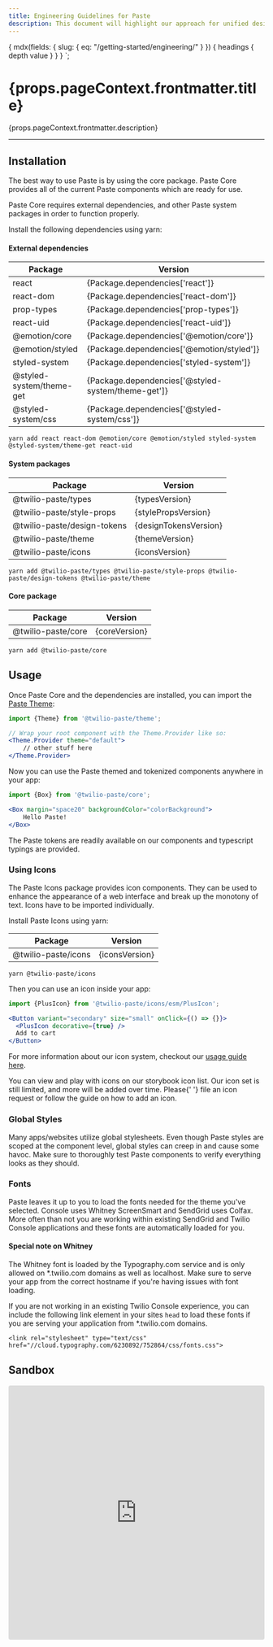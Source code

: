 ```yaml
---
title: Engineering Guidelines for Paste
description: This document will highlight our approach for unified design libraries, tips for getting started, and similar resources for Engineers using Paste.
---
```



  {
    mdx(fields: { slug: { eq: "/getting-started/engineering/" } }) {
      headings {
        depth
        value
      }
    }
  }
`;

<content>

<h1>{props.pageContext.frontmatter.title}</h1>

<Paragraph>{props.pageContext.frontmatter.description}</Paragraph>

</content>

***

<contentwrapper>

<TableOfContents headings={props.data.mdx.headings} />

<content>

## Installation

The best way to use Paste is by using the core package. Paste Core provides all of the current Paste components which are ready for use.

Paste Core requires external dependencies, and other Paste system packages in order to function properly.

Install the following dependencies using yarn:

#### External dependencies

<table>
  <thead>
    <tr>
      <th>Package</th>
      <th>Version</th>
    </tr>
  </thead>
  <tbody>
    <tr>
      <td>react</td>
      <td>{Package.dependencies['react']}</td>
    </tr>
    <tr>
      <td>react-dom</td>
      <td>{Package.dependencies['react-dom']}</td>
    </tr>
    <tr>
      <td>prop-types</td>
      <td>{Package.dependencies['prop-types']}</td>
    </tr>
    <tr>
      <td>react-uid</td>
      <td>{Package.dependencies['react-uid']}</td>
    </tr>
    <tr>
      <td>@emotion/core</td>
      <td>{Package.dependencies['@emotion/core']}</td>
    </tr>
    <tr>
      <td>@emotion/styled</td>
      <td>{Package.dependencies['@emotion/styled']}</td>
    </tr>
    <tr>
      <td>styled-system</td>
      <td>{Package.dependencies['styled-system']}</td>
    </tr>
    <tr>
      <td>@styled-system/theme-get</td>
      <td>{Package.dependencies['@styled-system/theme-get']}</td>
    </tr>
    <tr>
      <td>@styled-system/css</td>
      <td>{Package.dependencies['@styled-system/css']}</td>
    </tr>
  </tbody>
</table>

```shell
yarn add react react-dom @emotion/core @emotion/styled styled-system @styled-system/theme-get react-uid
```

#### System packages

<table>
  <thead>
    <tr>
      <th>Package</th>
      <th>Version</th>
    </tr>
  </thead>
  <tbody>
    <tr>
      <td>@twilio-paste/types</td>
      <td>{typesVersion}</td>
    </tr>
    <tr>
      <td>@twilio-paste/style-props</td>
      <td>{stylePropsVersion}</td>
    </tr>
    <tr>
      <td>@twilio-paste/design-tokens</td>
      <td>{designTokensVersion}</td>
    </tr>
    <tr>
      <td>@twilio-paste/theme</td>
      <td>{themeVersion}</td>
    </tr>
    <tr>
      <td>@twilio-paste/icons</td>
      <td>{iconsVersion}</td>
    </tr>
  </tbody>
</table>

```shell
yarn add @twilio-paste/types @twilio-paste/style-props @twilio-paste/design-tokens @twilio-paste/theme
```

#### Core package

<table>
  <thead>
    <tr>
      <th>Package</th>
      <th>Version</th>
    </tr>
  </thead>
  <tbody>
    <tr>
      <td>@twilio-paste/core</td>
      <td>{coreVersion}</td>
    </tr>
  </tbody>
</table>

```shell
yarn add @twilio-paste/core
```

## Usage

Once Paste Core and the dependencies are installed, you can import the [Paste Theme](/tokens/theme-package/):

```jsx
import {Theme} from '@twilio-paste/theme';

// Wrap your root component with the Theme.Provider like so:
<Theme.Provider theme="default">
    // other stuff here
</Theme.Provider>
```

Now you can use the Paste themed and tokenized components anywhere in your app:

```jsx
import {Box} from '@twilio-paste/core';

<Box margin="space20" backgroundColor="colorBackground">
    Hello Paste!
</Box>
```

<Callout>
  <CalloutText>
    The Paste tokens are readily available on our components and typescript typings are provided.
  </CalloutText>
</Callout>

### Using Icons

The Paste Icons package provides icon components. They can be used to enhance the appearance of a web interface and break
up the monotony of text. Icons have to be imported individually.

Install Paste Icons using yarn:

<table>
  <thead>
    <tr>
      <th>Package</th>
      <th>Version</th>
    </tr>
  </thead>
  <tbody>
    <tr>
      <td>@twilio-paste/icons</td>
      <td>{iconsVersion}</td>
    </tr>
  </tbody>
</table>

```shell
yarn @twilio-paste/icons
```

Then you can use an icon inside your app:

```jsx
import {PlusIcon} from '@twilio-paste/icons/esm/PlusIcon';

<Button variant="secondary" size="small" onClick={() => {}}>
  <PlusIcon decorative={true} />
  Add to cart
</Button>
```

For more information about our icon system, checkout our [usage guide here](/icon-system/).

<Callout>
  <CalloutText>
    You can view and play with icons on <Anchor href="https://twilio-labs.github.io/paste/?path=/story/overview-icons--list">our storybook icon list</Anchor>.
    Our icon set is still limited, and more will be added over time. Please{' '}
    <Anchor href="https://github.com/twilio-labs/paste/issues">file an icon request</Anchor> or
    follow the guide on <Anchor href="/icon-system/how-to-add-an-icon">how to add an icon</Anchor>.
  </CalloutText>
</Callout>

### Global Styles

Many apps/websites utilize global stylesheets. Even though Paste styles are scoped at the component level, global styles can creep
in and cause some havoc. Make sure to thoroughly test Paste components to verify everything looks as they should.

### Fonts

Paste leaves it up to you to load the fonts needed for the theme you've selected. Console uses Whitney ScreenSmart
and SendGrid uses Colfax. More often than not you are working within existing SendGrid and Twilio Console applications
and these fonts are automatically loaded for you.

#### Special note on Whitney

The Whitney font is loaded by the Typography.com service and is only allowed on *.twilio.com domains as well as localhost.
Make sure to serve your app from the correct hostname if you're having issues with font loading.

If you are not working in an existing Twilio Console experience, you can include the following link element in your sites `head`
to load these fonts if you are serving your application from *.twilio.com domains.

```
<link rel="stylesheet" type="text/css" href="//cloud.typography.com/6230892/752864/css/fonts.css">
```

## Sandbox

<iframe
  src="https://codesandbox.io/embed/paste-starter-kit-rj7yy?fontsize=14"
  style="width:100%; height:500px; border:0; border-radius: 4px; overflow:hidden;"
  title="Paste Starter Kit"
  allow="geolocation; microphone; camera; midi; vr; accelerometer; gyroscope; payment; ambient-light-sensor; encrypted-media; usb"
  sandbox="allow-modals allow-forms allow-popups allow-scripts allow-same-origin"
></iframe>

</content>

</contentwrapper>
